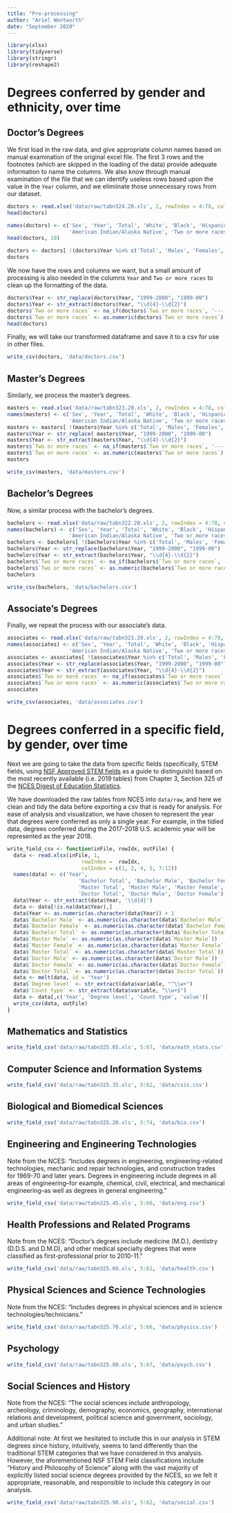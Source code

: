 ```yaml
---
title: "Pre-processing"
author: "Ariel Wentworth"
date: "September 2020"
---
```


```r
library(xlsx)
library(tidyverse)
library(stringr)
library(reshape2)
```
# Degrees conferred by gender and ethnicity, over time
## Doctor's Degrees
We first load in the raw data, and give appropriate column names based on manual examination of the original excel file. The first 3 rows and the footnotes (which are skipped in the loading of the data) provide adequate information to name the columns. We also know through manual examination of the file that we can identify useless rows based upon the value in the `Year` column, and we elimiinate those unnecessary rows from our dataset. 

```r
doctors <- read.xlsx('data/raw/tabn324.20.xls', 2, rowIndex = 4:78, colIndex = 1:10)
head(doctors)
```

```r
names(doctors) <- c('Sex', 'Year', 'Total', 'White', 'Black', 'Hispanic', 'Asian/Pacific Islander', 
                    'American Indian/Alaska Native', 'Two or more races', 'Non-resident alien')
head(doctors, 10)
```

```r
doctors <- doctors[ !(doctors$Year %in% c('Total', 'Males', 'Females', NA)), ]
doctors
```

We now have the rows and columns we want, but a small amount of processing is also needed in the columns `Year` and `Two or more races` to clean up the formatting of the data.

```r
doctors$Year <- str_replace(doctors$Year, "1999-2000", "1999-00")
doctors$Year <- str_extract(doctors$Year, "\\d{4}-\\d{2}")
doctors$`Two or more races` <- na_if(doctors$`Two or more races`, '---')
doctors$`Two or more races` <- as.numeric(doctors$`Two or more races`)
head(doctors)
```

Finally, we will take our transformed dataframe and save it to a csv for use in other files.
```r
write_csv(doctors, 'data/doctors.csv')
```

## Master's Degrees

Similarly, we process the master's degrees.
```r
masters <- read.xlsx('data/raw/tabn323.20.xls', 2, rowIndex = 4:78, colIndex = 1:10)
names(masters) <- c('Sex', 'Year', 'Total', 'White', 'Black', 'Hispanic', 'Asian/Pacific Islander', 
                    'American Indian/Alaska Native', 'Two or more races', 'Non-resident alien')
masters <- masters[ !(masters$Year %in% c('Total', 'Males', 'Females', NA)), ]
masters$Year <- str_replace( masters$Year, "1999-2000", "1999-00")
masters$Year <- str_extract(masters$Year, "\\d{4}-\\d{2}")
masters$`Two or more races` <- na_if(masters$`Two or more races`, '---')
masters$`Two or more races` <- as.numeric(masters$`Two or more races`)
masters
```

```r
write_csv(masters, 'data/masters.csv')
```

## Bachelor's Degrees

Now, a similar process with the bachelor's degrees.
```r
bachelors <- read.xlsx('data/raw/tabn322.20.xls', 2, rowIndex = 4:78, colIndex = 1:10)
names(bachelors) <- c('Sex', 'Year', 'Total', 'White', 'Black', 'Hispanic', 'Asian/Pacific Islander', 
                    'American Indian/Alaska Native', 'Two or more races', 'Non-resident alien')
bachelors <- bachelors[ !(bachelors$Year %in% c('Total', 'Males', 'Females', NA)), ]
bachelors$Year <- str_replace(bachelors$Year, "1999-2000", "1999-00")
bachelors$Year <- str_extract(bachelors$Year, "\\d{4}-\\d{2}")
bachelors$`Two or more races` <- na_if(bachelors$`Two or more races`, '---')
bachelors$`Two or more races` <- as.numeric(bachelors$`Two or more races`)
bachelors
```

```r
write_csv(bachelors, 'data/bachelors.csv')
```

## Associate's Degrees

Finally, we repeat the process with our associate's data.
```r
associates <- read.xlsx('data/raw/tabn321.20.xls', 2, rowIndex = 4:78, colIndex = 1:10)
names(associates) <- c('Sex', 'Year', 'Total', 'White', 'Black', 'Hispanic', 'Asian/Pacific Islander', 
                    'American Indian/Alaska Native', 'Two or more races', 'Non-resident alien')
associates <- associates[ !(associates$Year %in% c('Total', 'Males', 'Females', NA)), ]
associates$Year <- str_replace(associates$Year, "1999-2000", "1999-00")
associates$Year <- str_extract(associates$Year, "\\d{4}-\\d{2}")
associates$`Two or more races` <- na_if(associates$`Two or more races`, '---')
associates$`Two or more races` <- as.numeric(associates$`Two or more races`)
associates
```

```r
write_csv(associates, 'data/associates.csv')
```

# Degrees conferred in a specific field, by gender, over time

Next we are going to take the data from specific fields (specifically, STEM fields, using [NSF Approved STEM fields](https://www.btaa.org/docs/default-source/diversity/nsf-approved-fields-of-study.pdf?sfvrsn=1bc446f3_2) as a guide to distinguish) based on the most recently available (i.e. 2019 tables) from Chapter 3, Section 325 of the [NCES Digest of Education Statistics](https://nces.ed.gov/programs/digest/2019menu_tables.asp). 

We have downloaded the raw tables from NCES into `data/raw`, and here we clean and tidy the data before exporting a csv that is ready for analysis. For ease of analysis and visualization, we have chosen to represent the year that degrees were conferred as only a single year. For example, in the tidied data, degrees conferred during the 2017-2018 U.S. academic year will be represented as the year 2018.

```r
write_field_csv <- function(inFile, rowIdx, outFile) {
  data <- read.xlsx(inFile, 1, 
                        rowIndex =  rowIdx,
                        colIndex = c(1, 2, 4, 5, 7:12))
  names(data) <- c('Year',
                       'Bachelor Total', 'Bachelor Male', 'Bachelor Female',
                       'Master Total', 'Master Male', 'Master Female', 
                       'Doctor Total', 'Doctor Male', 'Doctor Female')
  data$Year <- str_extract(data$Year, '\\d{4}')
  data <- data[!is.na(data$Year),]
  data$Year <- as.numeric(as.character(data$Year)) + 1
  data$`Bachelor Male` <- as.numeric(as.character(data$`Bachelor Male`))
  data$`Bachelor Female` <- as.numeric(as.character(data$`Bachelor Female`))
  data$`Bachelor Total` <- as.numeric(as.character(data$`Bachelor Total`))
  data$`Master Male` <- as.numeric(as.character(data$`Master Male`))
  data$`Master Female` <- as.numeric(as.character(data$`Master Female`))
  data$`Master Total` <- as.numeric(as.character(data$`Master Total`))
  data$`Doctor Male` <- as.numeric(as.character(data$`Doctor Male`))
  data$`Doctor Female` <- as.numeric(as.character(data$`Doctor Female`))
  data$`Doctor Total` <- as.numeric(as.character(data$`Doctor Total`))
  data <- melt(data, id = 'Year')
  data$`Degree level` <- str_extract(data$variable, "^\\w+")
  data$`Count type` <- str_extract(data$variable, "\\w+$")
  data <- data[,c('Year', 'Degree level', 'Count type', 'value')]
  write_csv(data, outFile)
}
```



## Mathematics and Statistics
```r
write_field_csv('data/raw/tabn325.65.xls', 5:67, 'data/math_stats.csv')
```

## Computer Science and Information Systems
```r
write_field_csv('data/raw/tabn325.35.xls', 5:62, 'data/csis.csv')
```

## Biological and Biomedical Sciences
```r
write_field_csv('data/raw/tabn325.20.xls', 5:74, 'data/bio.csv')
```

## Engineering and Engineering Technologies
Note from the NCES: "Includes degrees in engineering, engineering-related technologies, mechanic and repair technologies, and construction trades for 1969-70 and later years. Degrees in engineering include degrees in all areas of engineering--for example, chemical, civil, electrical, and mechanical engineering--as well as degrees in general engineering."

```r
write_field_csv('data/raw/tabn325.45.xls', 5:66, 'data/eng.csv')
```

## Health Professions and Related Programs
Note from the NCES: "Doctor's degrees include medicine (M.D.), dentistry (D.D.S. and D.M.D), and other medical specialty degrees that were classified as first-professional prior to 2010-11."

```r
write_field_csv('data/raw/tabn325.60.xls', 5:62, 'data/health.csv')
```

## Physical Sciences and Science Technologies
Note from the NCES: "Includes degrees in physical sciences and in science technologies/technicians."

```r
write_field_csv('data/raw/tabn325.70.xls', 5:66, 'data/physics.csv')
```

## Psychology
```r
write_field_csv('data/raw/tabn325.80.xls', 5:67, 'data/psych.csv')
```

## Social Sciences and History
Note from the NCES: "The social sciences include anthropology, archeology, criminology, demography, economics, geography, international relations and development, political science and government, sociology, and urban studies."

Additional note: At first we hesitated to include this in our analysis in STEM degrees since history, intuitively, seems to land differently than the traditional STEM categories that we have considered in this analysis. However, the aforementioned NSF STEM Field classifications include "History and Philosophy of Science" along with the vast majority of explicitly listed social science degrees provided by the NCES, so we felt it appropriate, reasonable, and responsible to include this category in our analysis.

```r
write_field_csv('data/raw/tabn325.90.xls', 5:62, 'data/social.csv')
```



